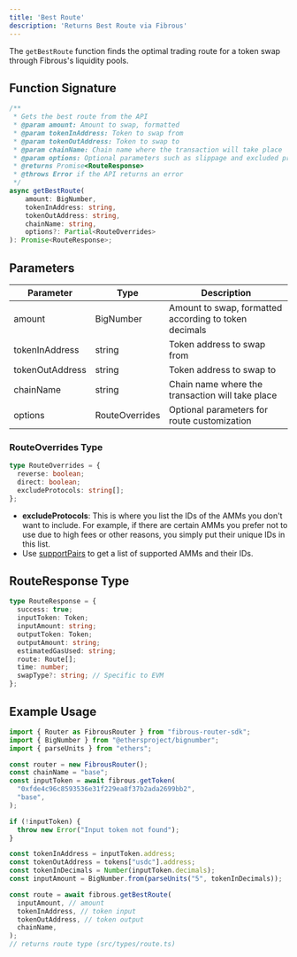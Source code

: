 ```yaml
---
title: 'Best Route'
description: 'Returns Best Route via Fibrous'
---
```


The `getBestRoute` function finds the optimal trading route for a token swap through Fibrous's liquidity pools.

## Function Signature

```typescript
/**
 * Gets the best route from the API
 * @param amount: Amount to swap, formatted
 * @param tokenInAddress: Token to swap from
 * @param tokenOutAddress: Token to swap to
 * @param chainName: Chain name where the transaction will take place
 * @param options: Optional parameters such as slippage and excluded protocols
 * @returns Promise<RouteResponse>
 * @throws Error if the API returns an error
 */
async getBestRoute(
    amount: BigNumber,
    tokenInAddress: string,
    tokenOutAddress: string,
    chainName: string,
    options?: Partial<RouteOverrides>
): Promise<RouteResponse>;
```

## Parameters

| Parameter | Type | Description |
| --- | --- | --- |
| amount | BigNumber | Amount to swap, formatted according to token decimals |
| tokenInAddress | string | Token address to swap from |
| tokenOutAddress | string | Token address to swap to |
| chainName | string | Chain name where the transaction will take place |
| options | RouteOverrides | Optional parameters for route customization |

### RouteOverrides Type

```typescript
type RouteOverrides = {
  reverse: boolean;
  direct: boolean;
  excludeProtocols: string[];
};
```

- **excludeProtocols**: This is where you list the IDs of the AMMs you don't want to include. For example, if there are certain AMMs you prefer not to use due to high fees or other reasons, you simply put their unique IDs in this list.
- Use [supportPairs](/api-reference/starknet/endpoint/supportPairs) to get a list of supported AMMs and their IDs.

## RouteResponse Type

```typescript
type RouteResponse = {
  success: true;
  inputToken: Token;
  inputAmount: string;
  outputToken: Token;
  outputAmount: string;
  estimatedGasUsed: string;
  route: Route[];
  time: number;
  swapType?: string; // Specific to EVM
};
```

## Example Usage

```typescript
import { Router as FibrousRouter } from "fibrous-router-sdk";
import { BigNumber } from "@ethersproject/bignumber";
import { parseUnits } from "ethers";

const router = new FibrousRouter();
const chainName = "base";
const inputToken = await fibrous.getToken(
  "0xfde4c96c8593536e31f229ea8f37b2ada2699bb2",
  "base",
);

if (!inputToken) {
  throw new Error("Input token not found");
}

const tokenInAddress = inputToken.address;
const tokenOutAddress = tokens["usdc"].address;
const tokenInDecimals = Number(inputToken.decimals);
const inputAmount = BigNumber.from(parseUnits("5", tokenInDecimals));

const route = await fibrous.getBestRoute(
  inputAmount, // amount
  tokenInAddress, // token input
  tokenOutAddress, // token output
  chainName,
);
// returns route type (src/types/route.ts)
```

